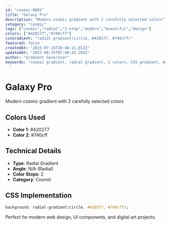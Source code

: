 ```yaml
---
id: "cosmic-0801"
title: "Galaxy Pro"
description: "Modern cosmic gradient with 2 carefully selected colors"
category: "cosmic"
tags: ["cosmic","radial","2-stop","modern","beautiful","design"]
colors: ["#420277","#740cff"]
cssGradient: "radial-gradient(circle, #420277, #740cff)"
featured: false
createdAt: "2025-07-16T16:48:11.013Z"
updatedAt: "2025-08-25T07:08:43.202Z"
author: "Gradient Generator"
keywords: "cosmic gradient, radial gradient, 2 colors, CSS gradient, design, #420277, #740cff"
---
```


# Galaxy Pro

Modern cosmic gradient with 2 carefully selected colors

## Colors Used
- **Color 1**: #420277
- **Color 2**: #740cff

## Technical Details
- **Type**: Radial Gradient
- **Angle**: N/A (Radial)
- **Color Stops**: 2
- **Category**: Cosmic

## CSS Implementation
```css
background: radial-gradient(circle, #420277, #740cff);
```

Perfect for modern web design, UI components, and digital art projects.
